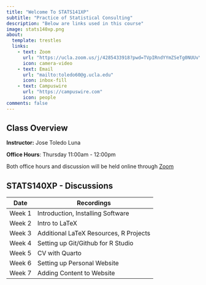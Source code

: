 ```yaml
---
title: "Welcome To STATS141XP"
subtitle: "Practice of Statistical Consulting"
description: "Below are links used in this course"
image: stats140xp.png
about:
  template: trestles
  links:
    - text: Zoom
      url: "https://ucla.zoom.us/j/4285433918?pwd=TVpIRndYYmZSeTg0NUUvYlhTWllUQT09"
      icon: camera-video
    - text: Email
      url: "mailto:toledo60@g.ucla.edu"
      icon: inbox-fill
    - text: Campuswire
      url: "https://campuswire.com"
      icon: people
comments: false
---
```


::: column-page
## Class Overview

**Instructor:** Jose Toledo Luna

**Office Hours**: Thursday 11:00am - 12:00pm <br/>

Both office hours and discussion will be held online through [Zoom](https://ucla.zoom.us/j/4285433918?pwd=TVpIRndYYmZSeTg0NUUvYlhTWllUQT09)

## STATS140XP - Discussions

| **Date**   | Recordings                             |
|------------|----------------------------------------|
| Week 1     | Introduction, Installing Software      |
| Week 2     | Intro to LaTeX                         |
| Week 3     | Additional LaTeX Resources, R Projects |
| Week 4     | Setting up Git/Github for R Studio     |
| Week 5     | CV with Quarto                         |
| Week 6     | Setting up Personal Website            |
| Week 7     | Adding Content to Website              |
:::

